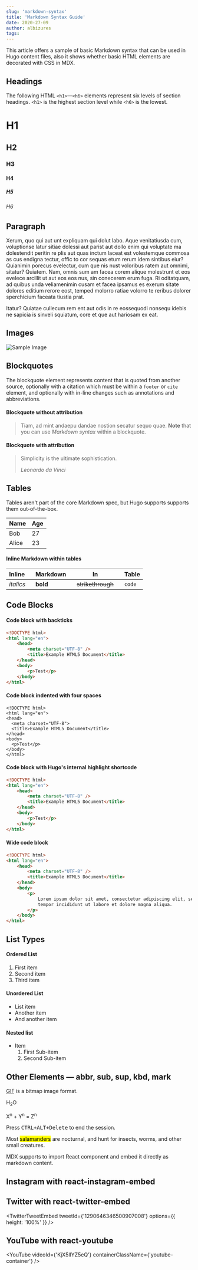 ```yaml
---
slug: 'markdown-syntax'
title: 'Markdown Syntax Guide'
date: 2020-27-09
author: albizures
tags:
---
```


This article offers a sample of basic Markdown syntax that can be used in Hugo content files, also it shows whether basic HTML elements are decorated with CSS in MDX.

## Headings

The following HTML `<h1>`—`<h6>` elements represent six levels of section headings. `<h1>` is the highest section level while `<h6>` is the lowest.

# H1

## H2

### H3

#### H4

##### H5

###### H6

## Paragraph

Xerum, quo qui aut unt expliquam qui dolut labo. Aque venitatiusda cum, voluptionse latur sitiae dolessi aut parist aut dollo enim qui voluptate ma dolestendit peritin re plis aut quas inctum laceat est volestemque commosa as cus endigna tectur, offic to cor sequas etum rerum idem sintibus eiur? Quianimin porecus evelectur, cum que nis nust voloribus ratem aut omnimi, sitatur? Quiatem. Nam, omnis sum am facea corem alique molestrunt et eos evelece arcillit ut aut eos eos nus, sin conecerem erum fuga. Ri oditatquam, ad quibus unda veliamenimin cusam et facea ipsamus es exerum sitate dolores editium rerore eost, temped molorro ratiae volorro te reribus dolorer sperchicium faceata tiustia prat.

Itatur? Quiatae cullecum rem ent aut odis in re eossequodi nonsequ idebis ne sapicia is sinveli squiatum, core et que aut hariosam ex eat.

## Images

![Sample Image](/images/600x300.png)

## Blockquotes

The blockquote element represents content that is quoted from another source, optionally with a citation which must be within a `footer` or `cite` element, and optionally with in-line changes such as annotations and abbreviations.

#### Blockquote without attribution

> Tiam, ad mint andaepu dandae nostion secatur sequo quae.
> **Note** that you can use _Markdown syntax_ within a blockquote.

#### Blockquote with attribution

> Simplicity is the ultimate sophistication.
>
> <cite>Leonardo da Vinci</cite>

## Tables

Tables aren't part of the core Markdown spec, but Hugo supports supports them out-of-the-box.

| Name  | Age |
| ----- | --- |
| Bob   | 27  |
| Alice | 23  |

#### Inline Markdown within tables

<div style={{"overflowX": "auto"}}>


| Inline&nbsp;&nbsp;&nbsp; | Markdown&nbsp;&nbsp;&nbsp; | In&nbsp;&nbsp;&nbsp;                | Table  |
| ------------------------ | -------------------------- | ----------------------------------- | ------ |
| _italics_                | **bold**                   | ~~strikethrough~~&nbsp;&nbsp;&nbsp; | `code` |

</div>


## Code Blocks

#### Code block with backticks

```html
<!DOCTYPE html>
<html lang="en">
	<head>
		<meta charset="UTF-8" />
		<title>Example HTML5 Document</title>
	</head>
	<body>
		<p>Test</p>
	</body>
</html>
```

#### Code block indented with four spaces

    <!DOCTYPE html>
    <html lang="en">
    <head>
      <meta charset="UTF-8">
      <title>Example HTML5 Document</title>
    </head>
    <body>
      <p>Test</p>
    </body>
    </html>

#### Code block with Hugo's internal highlight shortcode

```html
<!DOCTYPE html>
<html lang="en">
	<head>
		<meta charset="UTF-8" />
		<title>Example HTML5 Document</title>
	</head>
	<body>
		<p>Test</p>
	</body>
</html>
```

#### Wide code block

```html
<!DOCTYPE html>
<html lang="en">
	<head>
		<meta charset="UTF-8" />
		<title>Example HTML5 Document</title>
	</head>
	<body>
		<p>
			Lorem ipsum dolor sit amet, consectetur adipiscing elit, sed do eiusmod
			tempor incididunt ut labore et dolore magna aliqua.
		</p>
	</body>
</html>
```

## List Types

#### Ordered List

1. First item
2. Second item
3. Third item

#### Unordered List

- List item
- Another item
- And another item

#### Nested list

- Item
  1. First Sub-item
  2. Second Sub-item

## Other Elements — abbr, sub, sup, kbd, mark

<p>
	<abbr title="Graphics Interchange Format">GIF</abbr> is a bitmap image format.
</p>

H<sub>2</sub>O

X<sup>n</sup> + Y<sup>n</sup> = Z<sup>n</sup>

Press <kbd><kbd>CTRL</kbd>+<kbd>ALT</kbd>+<kbd>Delete</kbd></kbd> to end the session.

Most <mark>salamanders</mark> are nocturnal, and hunt for insects, worms, and other small creatures.

MDX supports to import React component and embed it directly as markdown content.

## Instagram with react-instagram-embed


<InstagramEmbed
	url="https://www.instagram.com/p/CFjxKknnM97/"
	maxWidth="100%"
/>

## Twitter with react-twitter-embed


<TwitterTweetEmbed
	tweetId={'1290646346500907008'}
	options={{ height: '100%' }}
/>

## YouTube with react-youtube


<YouTube videoId={'KjX5llYZ5eQ'} containerClassName={'youtube-container'} />
